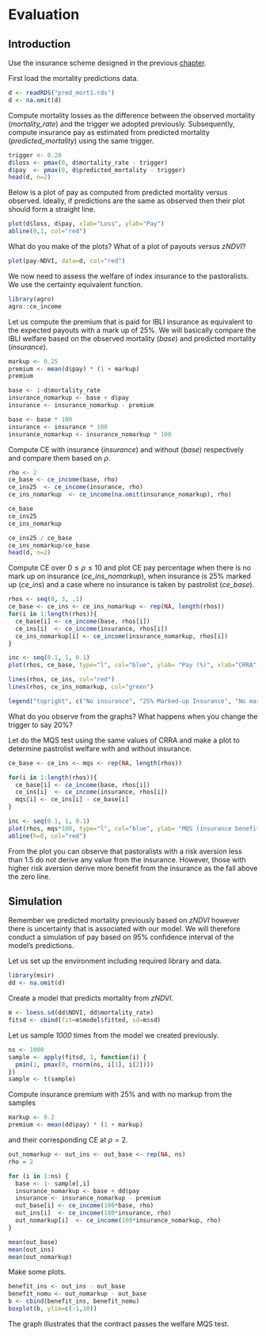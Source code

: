 # Evaluation


## Introduction

Use the insurance scheme designed in the previous [chapter](6-design.html). 

First load the mortality predictions data.

```r
d <- readRDS("pred_mort1.rds")
d <- na.omit(d)
```

Compute mortality losses as the difference between the observed mortality (*mortality_rate*) and the trigger we adopted previously. Subsequently, compute insurance pay as estimated from predicted mortality (*predicted_mortality*) using the same trigger.

```r
trigger <- 0.20
d$loss <- pmax(0, d$mortality_rate - trigger)
d$pay  <- pmax(0, d$predicted_mortality - trigger)
head(d, n=2)
```

Below is a plot of pay as computed from predicted mortality versus observed. Ideally, if predictions are the same as observed then their plot should form a straight line.

```r
plot(d$loss, d$pay, xlab="Loss", ylab="Pay")
abline(0,1, col="red")
```

What do you make of the plots? What of a plot of payouts versus *zNDVI*?

```r
plot(pay~NDVI, data=d, col="red")
```

We now need to assess the welfare of index insurance to the pastoralists. We use the certainty equivalent function.

```r
library(agro)
agro::ce_income
```

Let us compute the premium that is paid for IBLI insurance as equivalent to the expected payouts with a mark up of 25%. We will basically compare the IBLI welfare based on the observed mortality (*base*) and predicted mortality (*insurance*).

```r
markup <- 0.25
premium <- mean(d$pay) * (1 + markup)
premium

base <- 1-d$mortality_rate
insurance_nomarkup <- base + d$pay
insurance <- insurance_nomarkup - premium

base <- base * 100
insurance <- insurance * 100
insurance_nomarkup <- insurance_nomarkup * 100
```

Compute CE with insurance (*insurance*) and without (*base*) respectively and compare them based on $\rho$.

```r
rho <- 2
ce_base <- ce_income(base, rho)
ce_ins25  <- ce_income(insurance, rho)
ce_ins_nomarkup  <- ce_income(na.omit(insurance_nomarkup), rho)

ce_base 
ce_ins25
ce_ins_nomarkup

ce_ins25 / ce_base
ce_ins_nomarkup/ce_base
head(d, n=2)

```

Compute CE over $0 \leq \rho \leq 10$ and plot CE pay percentage when there is no mark up on insurance (*ce_ins_nomarkup*), when insurance is 25% marked up (*ce_ins*) and a case where no insurance is taken by pastrolist (*ce_base*).

```r
rhos <- seq(0, 3, .1)
ce_base <- ce_ins <- ce_ins_nomarkup <- rep(NA, length(rhos))
for(i in 1:length(rhos)){
  ce_base[i] <- ce_income(base, rhos[i])
  ce_ins[i]  <- ce_income(insurance, rhos[i])
  ce_ins_nomarkup[i] <- ce_income(insurance_nomarkup, rhos[i])
}

inc <- seq(0.1, 1, 0.1)
plot(rhos, ce_base, type="l", col="blue", ylab= "Pay (%)", xlab="CRRA", cex=2, ylim=c(70, 90))

lines(rhos, ce_ins, col="red")
lines(rhos, ce_ins_nomarkup, col="green")

legend("topright", c("No insurance", "25% Marked-up Insurance", "No mark up"), lty=1, col=c("blue", "red", "green"), title = "IBLI contract type", bty = "n")

```

What do you observe from the graphs? What happens when you change the trigger to say 20%?

Let do the MQS test using the same values of CRRA and make a plot to determine pastrolist welfare with and without insurance.

```r
ce_base <- ce_ins <- mqs <- rep(NA, length(rhos))

for(i in 1:length(rhos)){
  ce_base[i] <- ce_income(base, rhos[i])
  ce_ins[i]  <- ce_income(insurance, rhos[i])
  mqs[i] <- ce_ins[i] - ce_base[i]
}

inc <- seq(0.1, 1, 0.1)
plot(rhos, mqs*100, type="l", col="blue", ylab= "MQS (insurance benefit in %)", xlab="CRRA", cex=2)
abline(h=0, col="red")

```

From the plot you can observe that pastoralists with a risk aversion less than 1.5 do not derive any value from the insurance. However, those with higher risk aversion derive more benefit from the insurance as the fall above the zero line.

## Simulation

Remember we predicted mortality previously based on *zNDVI* however there is uncertainty that is associated with our model. We will therefore conduct a simulation of pay based on 95% confidence interval of the model's predictions.

Let us set up the environment including required library and data.

```r
library(msir)
dd <- na.omit(d)

```

Create a model that predicts mortality from *zNDVI*. 

```r
m <- loess.sd(dd$NDVI, dd$mortality_rate)
fitsd <- cbind(fit=m$model$fitted, sd=m$sd)

```

Let us sample *1000* times from the model we created previously.

```r
ns <- 1000
sample <- apply(fitsd, 1, function(i) {
  pmin(1, pmax(0, rnorm(ns, i[1], i[2])))
})
sample <- t(sample)
```

Compute insurance premium with 25% and with no markup from the samples

```r
markup <- 0.2
premium <- mean(dd$pay) * (1 + markup)
```

and their corresponding CE at $\rho=2$.

```r
out_nomarkup <- out_ins <- out_base <- rep(NA, ns)
rho = 2

for (i in 1:ns) {
  base <- 1- sample[,i]
  insurance_nomarkup <- base + dd$pay
  insurance <- insurance_nomarkup - premium
  out_base[i] <- ce_income(100*base, rho)
  out_ins[i]  <- ce_income(100*insurance, rho)
  out_nomarkup[i]  <- ce_income(100*insurance_nomarkup, rho)
}

mean(out_base)
mean(out_ins)
mean(out_nomarkup)

```

Make some plots.

```r
benefit_ins <- out_ins - out_base
benefit_nomu <- out_nomarkup - out_base
b <- cbind(benefit_ins, benefit_nomu)
boxplot(b, ylim=c(-1,10))
```

The graph illustrates that the contract passes the welfare MQS test. 

